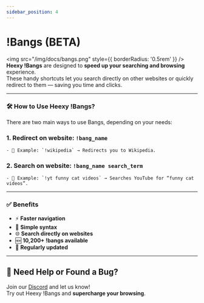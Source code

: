 ---
sidebar_position: 4
---
# !Bangs (BETA)
<img src="/img/docs/bangs.png" style={{ borderRadius: '0.5rem' }} />
**Heexy !Bangs** are designed to **speed up your searching and browsing** experience.  
These handy shortcuts let you search directly on other websites or quickly redirect to them — saving you time and clicks.

---

### 🛠️ How to Use Heexy !Bangs?
There are two main ways to use Bangs, depending on your needs:
### 1. Redirect on website: `!bang_name`
    - 🚀 Example: `!wikipedia` → Redirects you to Wikipedia.
### 2. Search on website: `!bang_name search_term`
    - 🚀 Example: `!yt funny cat videos` → Searches YouTube for “funny cat videos”.
---

### ✅ Benefits
- ⚡ **Faster navigation**  
- 🧠 **Simple syntax**  
- 🌐 **Search directly on websites**  
- 🆕 **10,200+ !bangs available**  
- 🔄 **Regularly updated**  
---

## 💬 Need Help or Found a Bug?

Join our [Discord](https://discord.gg/uWUQKsm2HU) and let us know!  
Try out Heexy !Bangs and **supercharge your browsing**.